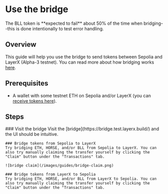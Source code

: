 
# Use the bridge

<Callout type="warning">
  The BLL token is **expected to fail** about 50% of the time when bridging--this is done intentionally to test error handling.
</Callout>

## Overview

This guide will help you use the bridge to send tokens between Sepolia and LayerX (Alpha-3 testnet). You can read more about how bridging works [here](/docs/concepts/bridging).

## Prerequisites

- A wallet with some testnet ETH on Sepolia and/or LayerX (you can [receive tokens here](/docs/guides/receive-tokens)).

## Steps

<Steps>
    ### Visit the bridge
    Visit the [bridge](https://bridge.test.layerx.build/) and the UI should be intuitive.

    ### Bridge tokens from Sepolia to LayerX
    Try bridging ETH, HORSE, and/or BLL from Sepolia to LayerX. You can also try manually claiming the transfer yourself by clicking the "Claim" button under the "Transactions" tab.

    ![bridge claim](/images/guides/bridge-claim.png)

    ### Bridge tokens from LayerX to Sepolia
    Try bridging ETH, HORSE, and/or BLL from LayerX to Sepolia. You can also try manually claiming the transfer yourself by clicking the "Claim" button under the "Transactions" tab.
</Steps>
